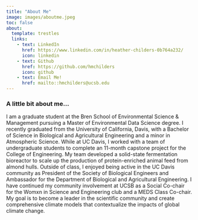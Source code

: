 ```yaml
---
title: "About Me"
image: images/aboutme.jpeg
toc: false
about: 
  template: trestles
  links: 
    - text: LinkedIn
      href: https://www.linkedin.com/in/heather-childers-0b764a232/
      icon: linkedin
    - text: Github
      href: https://github.com/hmchilders
      icon: github
    - text: Email Me!
      href: mailto::hmchilders@ucsb.edu
---
```


### **A little bit about me...**

I am a graduate student at the Bren School of Environmental Science & Management pursuing a Master of Environmental Data Science degree. I recently graduated from the University of California, Davis, with a Bachelor of Science in Biological and Agricultural Engineering and a minor in Atmospheric Science. While at UC Davis, I worked with a team of undergraduate students to complete an 11-month capstone project for the College of Engineering. My team developed a solid-state fermentation bioreactor to scale up the production of protein-enriched animal feed from almond hulls. Outside of class, I enjoyed being active in the UC Davis community as President of the Society of Biological Engineers and Ambassador for the Department of Biological and Agricultural Engineering. I have continued my community involvement at UCSB as a Social Co-chair for the Womxn in Science and Engineering club and a MEDS Class Co-chair. My goal is to become a leader in the scientific community and create comprehensive climate models that contextualize the impacts of global climate change.
